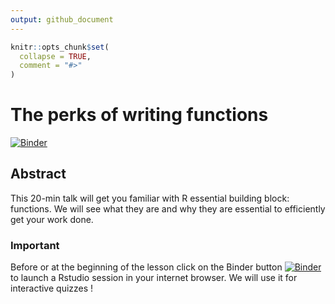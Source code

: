 ```yaml
---
output: github_document
---
```


<!-- README.md is generated from README.Rmd. Please edit that file -->

```r
knitr::opts_chunk$set(
  collapse = TRUE,
  comment = "#>"
)
```

# The perks of writing functions

<!-- badges: start -->
[![Binder](https://mybinder.org/badge_logo.svg)](https://mybinder.org/v2/gh/ALanguillaume/writing-functions-perks/HEAD)
<!-- badges: end -->

## Abstract

This 20-min talk will get you familiar with R essential building block: functions.
We will see what they are and why they are essential to efficiently get your work done.

### Important

Before or at the beginning of the lesson click on the Binder button [![Binder](https://mybinder.org/badge_logo.svg)](https://mybinder.org/v2/gh/ALanguillaume/writing-functions-perks/HEAD) to launch a Rstudio session in your internet browser. We will use it for interactive quizzes !
